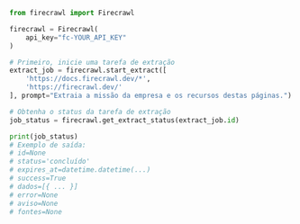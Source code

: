 ```python Python
from firecrawl import Firecrawl

firecrawl = Firecrawl(
    api_key="fc-YOUR_API_KEY"
)

# Primeiro, inicie uma tarefa de extração
extract_job = firecrawl.start_extract([
    'https://docs.firecrawl.dev/*', 
    'https://firecrawl.dev/'
], prompt="Extraia a missão da empresa e os recursos destas páginas.")

# Obtenha o status da tarefa de extração
job_status = firecrawl.get_extract_status(extract_job.id)

print(job_status)
# Exemplo de saída:
# id=None
# status='concluído'
# expires_at=datetime.datetime(...)
# success=True
# dados=[{ ... }]
# error=None
# aviso=None
# fontes=None
```
